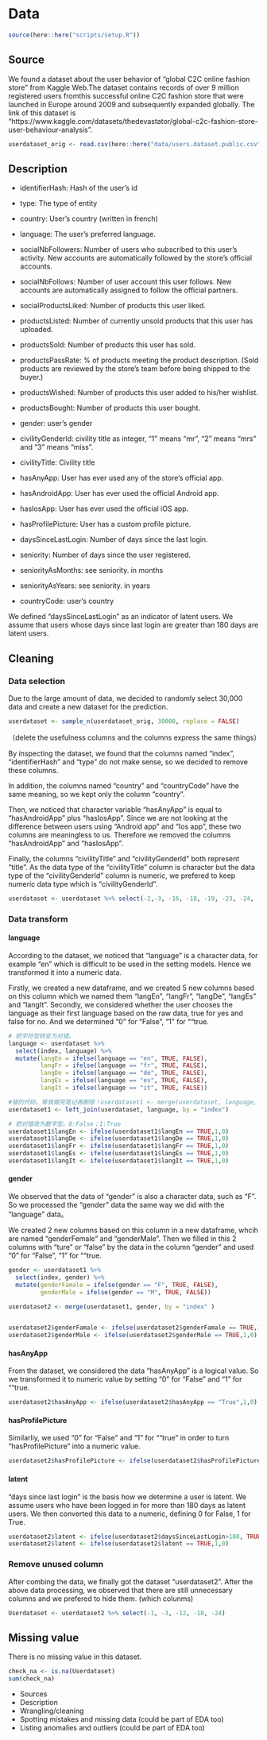 # Data

```r
source(here::here("scripts/setup.R"))
```

## Source

We found a dataset about the user behavior of "global C2C online fashion store" from Kaggle Web.The dataset contains records of over 9 million registered users fromthis successful online C2C fashion store that were launched in Europe around 2009 and subsequently expanded globally. The link of this dataset is "https://www.kaggle.com/datasets/thedevastator/global-c2c-fashion-store-user-behaviour-analysis".

```r
userdataset_orig <- read.csv(here::here("data/users.dataset.public.csv"))
```

## Description

- identifierHash: Hash of the user's id

- type: The type of entity

- country: User's country (written in french)

- language: The user's preferred language.

- socialNbFollowers: Number of users who subscribed to this user's activity. New accounts are automatically followed by the store's official accounts.

- socialNbFollows: Number of user account this user follows. New accounts are automatically assigned to follow the official partners.

- socialProductsLiked: Number of products this user liked.

- productsListed: Number of currently unsold products that this user has uploaded.

- productsSold: Number of products this user has sold.

- productsPassRate: % of products meeting the product description. (Sold products are reviewed by the store's team before being shipped to the buyer.)

- productsWished: Number of products this user added to his/her wishlist.

- productsBought: Number of products this user bought.

- gender: user's gender

- civilityGenderId: civility title as integer, "1" means "mr", "2" means "mrs" and "3" means "miss".

- civilityTitle: Civility title

- hasAnyApp: User has ever used any of the store's official app.

- hasAndroidApp: User has ever used the official Android app.

- hasIosApp: User has ever used the official iOS app.

- hasProfilePicture: User has a custom profile picture.

- daysSinceLastLogin: Number of days since the last login.

- seniority: Number of days since the user registered.

- seniorityAsMonths: see seniority. in months

- seniorityAsYears: see seniority. in years

- countryCode: user's country

We defined "daysSinceLastLogin" as an indicator of latent users. We assume that users whose days since last login are greater than 180 days are latent users.

## Cleaning

### Data selection

Due to the large amount of data, we decided to randomly select 30,000 data and create a new dataset for the prediction.

```r
userdataset <- sample_n(userdataset_orig, 30000, replace = FALSE)
```

（delete the usefulness columns and the columns express the same things）

By inspecting the dataset, we found that the columns named "index", "identifierHash" and "type" do not make sense, so we decided to remove these columns.

In addition, the columns named "country" and "countryCode" have the same meaning, so we kept only the column "country".

Then, we noticed that character variable "hasAnyApp" is equal to "hasAndroidApp" plus "hasIosApp". Since we are not looking at the difference between users using "Android app" and "Ios app", these two columns are meaningless to us. Therefore we removed the columns "hasAndroidApp" and "hasIosApp".

Finally, the columns "civilityTitle" and "civilityGenderld" both represent "title". As the data type of the "civilityTitle" column is character but the data type of the "civilityGenderId" column is numeric, we prefered to keep numeric data type which is "civilityGenderId".

```r
userdataset <- userdataset %>% select(-2,-3, -16, -18, -19, -23, -24, -25)
```

### Data transform

#### language

According to the dataset, we noticed that "language" is a character data, for example "en" which is difficult to be used in the setting models. Hence we transformed it into a numeric data.

Firstly, we created a new dataframe, and we created 5 new columns based on this column which we named them "langEn", "langFr", "langDe", "langEs" and "langIt". Secondly, we considered whether the user chooses the language as their first language based on the raw data, true for yes and false for no. And we determined "0" for "False", "1" for ""true.

```r
# 把字符型转变为对错。
language <- userdataset %>%
  select(index, language) %>%
  mutate(langEn = ifelse(language == "en", TRUE, FALSE),
         langFr = ifelse(language == "fr", TRUE, FALSE),
         langDe = ifelse(language == "de", TRUE, FALSE),
         langEs = ifelse(language == "es", TRUE, FALSE),
         langIt = ifelse(language == "it", TRUE, FALSE)) 

#错的代码，等我做完笔记再删除！userdataset1 <- merge(userdataset, language, by = "language")
userdataset1 <- left_join(userdataset, language, by = "index")

# 把对错改为数字型。0:False；1:True
userdataset1$langEn <- ifelse(userdataset1$langEn == TRUE,1,0)
userdataset1$langDe <- ifelse(userdataset1$langDe == TRUE,1,0)
userdataset1$langFr <- ifelse(userdataset1$langFr == TRUE,1,0)
userdataset1$langEs <- ifelse(userdataset1$langEs == TRUE,1,0)
userdataset1$langIt <- ifelse(userdataset1$langIt == TRUE,1,0)

```

#### gender

We observed that the data of "gender" is also a character data, such as "F". So we processed the "gender" data the same way we did with the "language" data。

We created 2 new columns based on this column in a new dataframe, whcih are named "genderFemale" and "genderMale". Then we filled in this 2 columns with "ture" or "false" by the data in the column "gender" and used "0" for "False", "1" for ""true.

```r
gender <- userdataset1 %>%
  select(index, gender) %>%
  mutate(genderFamale = ifelse(gender == "F", TRUE, FALSE),
         genderMale = ifelse(gender == "M", TRUE, FALSE))

userdataset2 <- merge(userdataset1, gender, by = "index" )


userdataset2$genderFamale <- ifelse(userdataset2$genderFamale == TRUE,1,0)
userdataset2$genderMale <- ifelse(userdataset2$genderMale == TRUE,1,0)

```

#### hasAnyApp

From the dataset, we considered the data "hasAnyApp" is a logical value. So we transformed it to numeric value by setting "0" for "False" and "1" for ""true.


```r
userdataset2$hasAnyApp <- ifelse(userdataset2$hasAnyApp == "True",1,0)
```

#### hasProfilePicture

Similarliy, we used "0" for "False" and "1" for ""true" in order to turn "hasProfilePicture" into a numeric value.


```r
userdataset2$hasProfilePicture <- ifelse(userdataset2$hasProfilePicture == "True",1,0)
```

#### latent

"days since last login" is the basis how we determine a user is latent. We assume users who have been logged in for more than 180 days as latent users. We then converted this data to a numeric, defining 0 for False, 1 for True. 

```r
userdataset2$latent <- ifelse(userdataset2$daysSinceLastLogin>180, TRUE, FALSE)
userdataset2$latent <- ifelse(userdataset2$latent == TRUE,1,0)
```


### Remove unused column

After combing the data, we finally got the dataset "userdataset2". After the above data processing, we observed that there are still unnecessary columns and we prefered to hide them. (which colunms)

```r
Userdataset <- userdataset2 %>% select(-1, -3, -12, -18, -24)
```


## Missing value

There is no missing value in this dataset.

```r
check_na <- is.na(Userdataset)
sum(check_na)
```


-   Sources
-   Description
-   Wrangling/cleaning
-   Spotting mistakes and missing data (could be part of EDA too)
-   Listing anomalies and outliers (could be part of EDA too)

